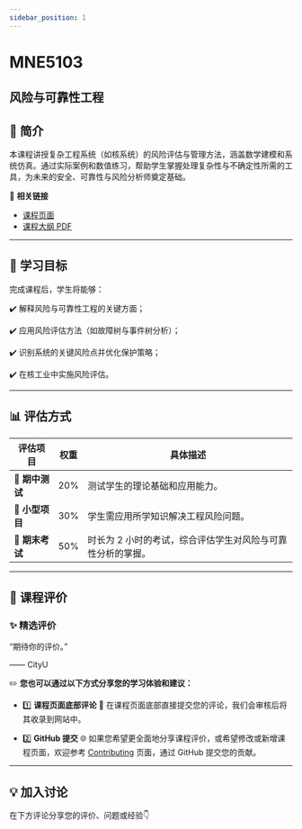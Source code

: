 ```yaml
---
sidebar_position: 1
---
```


# MNE5103
## 风险与可靠性工程

## **📘 简介**
本课程讲授复杂工程系统（如核系统）的风险评估与管理方法，涵盖数学建模和系统仿真。通过实际案例和数值练习，帮助学生掌握处理复杂性与不确定性所需的工具，为未来的安全、可靠性与风险分析师奠定基础。

🔗 **相关链接**
- [课程页面](https://www.cityu.edu.hk/catalogue/pg/202425/course/MNE5103.htm)
- [课程大纲 PDF](https://www.cityu.edu.hk/catalogue/pg/202425/course/MNE5103.pdf)

---

## **🎯 学习目标**

完成课程后，学生将能够：

✔️ 解释风险与可靠性工程的关键方面；

✔️ 应用风险评估方法（如故障树与事件树分析）；

✔️ 识别系统的关键风险点并优化保护策略；

✔️ 在核工业中实施风险评估。

---

## **📊 评估方式**

| **评估项目**         | **权重** | **具体描述**                                                                                     |
|---------------------|---------|-----------------------------------------------------------------------------------------------|
| **📖 期中测试**      | 20%     | 测试学生的理论基础和应用能力。                                                                  |
| **📝 小型项目**       | 30%     | 学生需应用所学知识解决工程风险问题。                                                            |
| **📖 期末考试**      | 50%     | 时长为 2 小时的考试，综合评估学生对风险与可靠性分析的掌握。                                     |

---

## **💬 课程评价**

### ✨ **精选评价**
<div className={commentStyles.commentBox}>
    <p className={commentStyles.commentText}>
        “期待你的评价。”
    </p>
    <p className={commentStyles.commentAuthor}>—— CityU</p>
</div>

✏️ **您也可以通过以下方式分享您的学习体验和建议：**

- 1️⃣ **课程页面底部评论**
💬 在课程页面底部直接提交您的评论，我们会审核后将其收录到网站中。

- 2️⃣ **GitHub 提交**
🌐 如果您希望更全面地分享课程评价，或希望修改或新增课程页面，欢迎参考 [Contributing](https://penjc.github.io/CityU/contributing) 页面，通过 GitHub 提交您的贡献。

---

## **💡 加入讨论**

在下方评论分享您的评价、问题或经验👇
<Utterances />